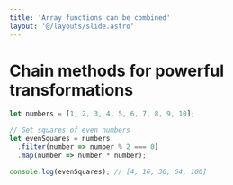 ```yaml
---
title: 'Array functions can be combined'
layout: '@/layouts/slide.astro'
---
```


# Chain methods for powerful transformations

```javascript
let numbers = [1, 2, 3, 4, 5, 6, 7, 8, 9, 10];

// Get squares of even numbers
let evenSquares = numbers
  .filter(number => number % 2 === 0)
  .map(number => number * number);

console.log(evenSquares); // [4, 16, 36, 64, 100]
```